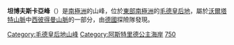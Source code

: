 {{coord|71|41|S|12|20|E|display=title}}

'''坦博夫斯卡亞峰'''（{{lang-en|Tambovskaya Peak}}）是[[南極洲|南極洲]]的山峰，位於[[東部南極洲|東部南極洲]]的[[毛德皇后地|毛德皇后地]]，屬於[[沃爾塔特山脈|沃爾塔特山脈]]中[[西彼得曼山脈|西彼得曼山脈]]的一部分，由[[德國|德國]]探險隊發現。

{{DEFAULTSORT:Tambovskaya Peak}}
[[Category:毛德皇后地山峰|Category:毛德皇后地山峰]]
[[Category:阿斯特里德公主海岸|Category:阿斯特里德公主海岸]]
[[Category:海拔2000公尺至2999公尺的南極洲山峰|750]]

{{PrincessAstridCoast-geo-stub}}